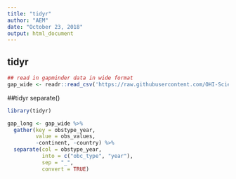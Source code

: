 ```yaml
---
title: "tidyr"
author: "AEM"
date: "October 23, 2018"
output: html_document
---
```


## tidyr 
```r
## read in gapminder data in wide format
gap_wide <- readr::read_csv('https://raw.githubusercontent.com/OHI-Science/data-science-training/master/data/gapminder_wide.csv')
```

##tidyr separate()
```r
library(tidyr)

gap_long <- gap_wide %>% 
  gather(key = obstype_year,
         value = obs_values,
         -continent, -country) %>% 
  separate(col = obstype_year,
           into = c("obc_type", "year"), 
           sep = "_",
           convert = TRUE)
```

